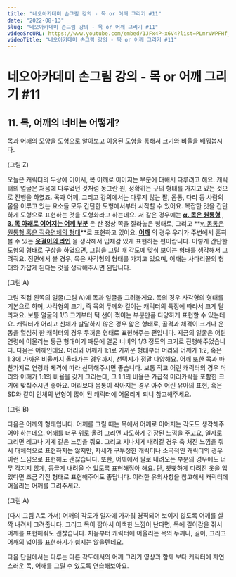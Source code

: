 ```yaml
---
title: "네오아카데미 손그림 강의 - 목 or 어깨 그리기 #11"
date: "2022-08-13"
slug: "네오아카데미 손그림 강의 - 목 or 어깨 그리기 #11"
videoSrcURL: https://www.youtube.com/embed/1JFx4P-x6V4?list=PLmrVWPFHf_oG1Im06PQ7hAGe8cLjRr_b5
videoTitle: "네오아카데미 손그림 강의 - 목 or 어깨 그리기 #11"
---
```


# 네오아카데미 손그림 강의 - 목 or 어깨 그리기 #11

## 11. 목, 어깨의 너비는 어떻게?
목과 어깨의 모양을 도형으로 알아보고 이용된 도형을 통해서 크기와 비율을 배워봅시다.

(그림 Z)

오늘은 캐릭터의 두상에 이어서, 목 어깨로 이어지는 부분에 대해서 다루려고 해요.
캐릭터의 얼굴은 처음에 다루었던 것처럼 동그란 원, 정확히는 구의 형태를 가지고 있는 것으로 진행을 하였죠. 목과 어깨, 그리고 강의에서는 다루지 않는 팔, 몸통, 다리 등 사람의 몸을 이루고 있는 요소들 모두 간단한 도형에서부터 시작할 수 있어요. 복잡한 것을 간단하게 도형으로 표현하는 것을 도형화라고 하는데요. 저 같은 경우에는 **<u>α. 목은 원통형</u>** , **<u>β. 목 아래로 이어지는 어깨 부분</u>** 은 산 정상 쪽을 잘라놓은 형태로, 그리고 **<u>γ. 몸통은 원통형 혹은 직육면체의 형태</u>**로 표현하고 있어요. **<u>어깨</u>** 의 경우 우리가 주변에서 흔히 볼 수 있는 **<u>옷걸이의 라인</u>** 을 생각해서 입체감 있게 표현하는 편이랍니다.
이렇게 간단한 도형의 형태로 구상을 하였으면, 그림을 그릴 때 각도에 맞춰 보이는 형태를 생각해서 그려줘요.
정면에서 볼 경우, 목은 사각형의 형태를 가지고 있으며, 어깨는 사다리꼴의 형태와 가깝게 된다는 것을 생각해주시면 된답니다. 

(그림 A)

그럼 직접 왼쪽의 얼굴(그림 A)에 목과 얼굴을 그려볼게요.
목의 경우 사각형의 형태를 기본으로 하며, 사각형의 크기, 즉 목의 두께와 길이는 캐릭터의 특징에 따라서 크게 달라져요. 보통 얼굴의 1/3 크기부터 턱 선이 꺾이는 부분만큼 다양하게 표현할 수 있는데요. 캐릭터가 어리고 신체가 발달하지 않은 경우 얇은 형태로, 골격과 체격이 크거나 운동을 열심히 한 캐릭터의 경우 두꺼운 형태로 표현해주는 편입니다. 지금의 얼굴은 어린 연령에 어울리는 둥근 형태이기 때문에 얼굴 너비의 1/3 정도의 크기로 진행해주었습니다.
다음은 어깨인데요. 머리와 어깨가 1:1로 가까운 형태부터 머리와 어깨가 1:2, 혹은 1:3에 가까운 비율까지 올라가는 경우까지, 선택지가 정말 다양해요. 어깨 또한 목과 마찬가지로 연령과 체격에 따라 선택해주시면 좋습니다. 보통 작고 어린 캐릭터의 경우 머리와 어깨가 1:1의 비율을 갖게 그리는데, 그 1:1의 비율은 가급적 머리카락을 포함한 크기에 맞춰주시면 좋아요. 머리보다 몸통이 작아지는 경우 아주 어린 유아의 표현, 혹은 SD와 같이 인체의 변형이 많이 된 캐릭터에 어울리게 되니 참고해주세요.

(그림 B)

다음은 어깨의 형태입니다.
어깨를 그릴 때는 목에서 어깨로 이어지는 각도도 생각해주어야 하는데요. 어깨를 너무 위로 올려 그리면 과도하게 긴장된 느낌을 주고요, 일자로 그리면 레고나 기계 같은 느낌을 줘요. 그리고 지나치게 내려갈 경우 축 처진 느낌을 줘서 대체적으로 표현하지는 않지만, 자세가 구부정한 캐릭터나 소극적인 캐릭터의 경우 이런 느낌으로 표현해도 괜찮습니다. 또한, 어깨에서 팔로 내려오는 부분의 경우에도 너무 각지지 않게, 둥글게 내려올 수 있도록 표현해줘야 해요. 단, 빳빳하게 다려진 옷을 입었다면 조금 각진 형태로 표현해주어도 좋답니다. 이러한 유의사항을 참고해서 캐릭터에 어울리는 어깨를 그려주세요.

(그림 A)

(다시 그림 A로 가서)
어깨의 각도가 일자에 가까워 경직되어 보이지 않도록 어깨를 살짝 내려서 그려줍니다. 그리고 목이 짧아서 어색한 느낌이 난다면, 목에 길이감을 줘서 어깨를 표현해줘도 괜찮습니다. 처음부터 캐릭터에 어울리는 목의 두께나, 길이, 그리고 어깨의 넓이를 표현하기가 쉽지는 않을텐데요.

다음 단원에서는 다루는 다른 각도에서의 어깨 그리기 영상과 함께 보다 캐릭터에 자연스러운 목, 어깨를 그릴 수 있도록 연습해보아요.
